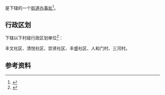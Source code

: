 {{中国乡级行政区|50/01/06/019/000}}

'''{{PAGENAMEBASE}}'''是{{PRC admin/fullname|50/01/06/019/000|3}}下辖的一个[[街道办事处|街道办事处]]<ref>{{PRC admin/ref sgc|{{PRC admin/parent|50/01/06/019/000}}}}</ref>。

== 行政区划 ==
{{PAGENAMEBASE}}下辖以下村级行政区划单位<ref>{{PRC admin/ref sgc|50/01/06/019/000}}</ref>：

丰文社区、清悦社区、崇贤社区、丰盛社区、人和门村、三河村。

== 参考资料 ==
{{reflist}}

{{重庆行政区划小作品}}
{{PRC admin/navcat|50/01/06/019/000}}